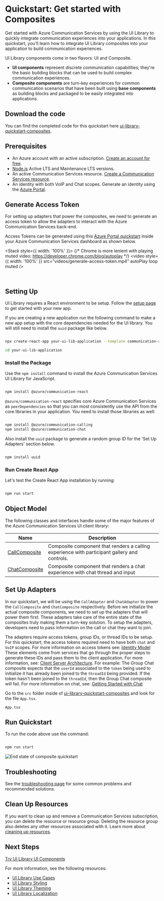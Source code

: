 
<Meta title="Composites/Get Started" />

# Quickstart: Get started with Composites

Get started with Azure Communication Services by using the UI Library to quickly integrate communication experiences into your applications. In this quickstart, you'll learn how to integrate UI Library composites into your application to build communication experiences.

UI Library components come in two flavors: UI and Composite.

- **UI components** represent discrete communication capabilities; they're the basic building blocks that can be used to build complex communication experiences.
- **Composite components** are turn-key experiences for common communication scenarios that have been built using **base components** as building blocks and packaged to be easily integrated into applications.

## Download the code

You can find the completed code for this quickstart here [ui-library-quickstart-composites](https://github.com/Azure-Samples/communication-services-javascript-quickstarts/tree/main/ui-library-quickstart-composites).

## Prerequisites

- An Azure account with an active subscription. [Create an account for free](https://azure.microsoft.com/free/?WT.mc_id=A261C142F).
- [Node.js](https://nodejs.org/) Active LTS and Maintenance LTS versions.
- An active Communication Services resource. [Create a Communication Services resource](https://docs.microsoft.com/azure/communication-services/quickstarts/create-communication-resource?tabs=windows&pivots=platform-azp).
- An identity with both VoIP and Chat scopes. Generate an identity using the [Azure Portal](https://docs.microsoft.com/azure/communication-services/quickstarts/identity/quick-create-identity).

## Generate Access Token

For setting up adapters that power the composites, we need to generate an access token to allow the adapters to interact with the Azure Communication Services back-end.

Access Tokens can be generated using this [Azure Portal quickstart](https://docs.microsoft.com/en-us/azure/communication-services/quickstarts/identity/quick-create-identity) inside your Azure Communication Services dashboard as shown below.

<Stack style={{ width: '100%' }}>
  {/* Chrome is more lenient with playing muted video: https://developer.chrome.com/blog/autoplay */}
  <video style={{ width: '100%' }} src="videos/generate-access-token.mp4" autoPlay loop muted />
</Stack>

<br />

## Setting Up

UI Library requires a React environment to be setup. Follow the [setup page](./?path=/docs/setup--docs) to get started
with your new app.

If you are creating a new application run the following command to make a new app setup with the core dependencies needed for the UI library.
You will still need to install the `uuid` package like below.

```bash

npx create-react-app your-ui-lib-application --template communication-react

cd your-ui-lib-application

```

### Install the Package

Use the `npm install` command to install the Azure Communication Services UI Library for JavaScript.

```bash

npm install @azure/communication-react

```

`@azure/communication-react` specifies core Azure Communication Services as `peerDependencies` so that
you can most consistently use the API from the core libraries in your application. You need to install those libraries as well:

```bash

npm install @azure/communication-calling
npm install @azure/communication-chat

```

Also install the `uuid` package to generate a random group ID for the 'Set Up Adapters' section below.

```bash

npm install uuid

```

### Run Create React App

Let's test the Create React App installation by running:

```bash

npm run start

```

## Object Model

The following classes and interfaces handle some of the major features of the Azure Communication Services UI client library:

| Name                                                                                  | Description                                                                                  |
| ------------------------------------------------------------------------------------- | -------------------------------------------------------------------------------------------- |
| [CallComposite](./?path=/story/composites-callcomposite-basic-example--basic-example) | Composite component that renders a calling experience with participant gallery and controls. |
| [ChatComposite](./?path=/story/composites-chatcomposite-basic-example--basic-example) | Composite component that renders a chat experience with chat thread and input                |

## Set Up Adapters

In our quickstart, we will be using the `CallAdapter` and `ChatAdapter` to power the `CallComposite` and `ChatComposite` respectively.
Before we initialize the actual composite components, we need to set up the adapters that will power them first.
These adapters take care of the entire state of the composites truly making them a turn-key solution.
To setup the adapters, developers need to pass information on the call or chat they want to join.

The adapters require access tokens, group IDs, or thread IDs to be setup.
For this quickstart, the access tokens required need to have both `chat` and `VoIP` scopes.
For more information on access tokens see: [Identity Model](https://docs.microsoft.com/azure/communication-services/concepts/identity-model#access-tokens)
These elements come from services that go through the proper steps to generate these IDs and pass them to the client application.
For more information, see: [Client Server Architecture](https://learn.microsoft.com/en-us/azure/communication-services/concepts/ui-library/ui-library-use-cases?pivots=platform-web#recommended-architecture).
For example: The Group Chat composite expects that the `userId` associated to the `token` being used to initialize it has already been joined to the `threadId` being provided.
If the token hasn't been joined to the `threadId`, then the Group Chat composite will fail.
For more information on chat, see: [Getting Started with Chat](https://docs.microsoft.com/azure/communication-services/quickstarts/chat/get-started?pivots=programming-language-csharp)

Go to the `src` folder inside of [ui-library-quickstart-composites](https://github.com/Azure-Samples/communication-services-javascript-quickstarts/tree/main/ui-library-quickstart-composites) and look for the file `App.tsx`.

`App.tsx`

<Source code={QuickstartCompositeComplete} />

## Run Quickstart

To run the code above use the command:

```bash

npm run start

```

![End state of composite quickstart](images/CompositeEnd.png)

## Troubleshooting

See the [troubleshooting page](./?path=/docs/concepts-troubleshooting--docs) for some common problems and recommended solutions.

## Clean Up Resources

If you want to clean up and remove a Communication Services subscription, you can delete the resource or resource group.
Deleting the resource group also deletes any other resources associated with it.
Learn more about [cleaning up resources](https://docs.microsoft.com/azure/communication-services/quickstarts/create-communication-resource?tabs=windows&pivots=platform-azp#clean-up-resources).

## Next Steps

[Try UI Library UI Components](./?path=/docs/components-overview--docs)

For more information, see the following resources:

- [UI Library Use Cases](./?path=/docs/use-cases--docs)
- [UI Library Styling](./?path=/docs/concepts-styling--docs)
- [UI Library Theming](./?path=/docs/concepts-theming--docs)
- [UI Library Localization](./?path=/docs/concepts-localization--docs)
